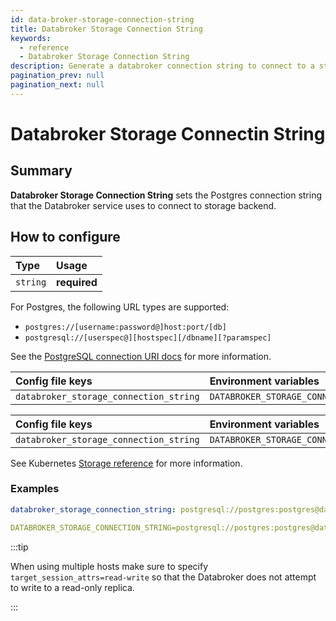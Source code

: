 ```yaml
---
id: data-broker-storage-connection-string
title: Databroker Storage Connection String
keywords:
  - reference
  - Databroker Storage Connection String
description: Generate a databroker connection string to connect to a storage backend.
pagination_prev: null
pagination_next: null
---
```



# Databroker Storage Connectin String

## Summary

**Databroker Storage Connection String** sets the Postgres connection string that the Databroker service uses to connect to storage backend.

## How to configure

| **Type** | **Usage**    |
| :------- | :----------- |
| `string` | **required** |

For Postgres, the following URL types are supported:

- `postgres://[username:password@]host:port/[db]`
- `postgresql://[userspec@][hostspec][/dbname][?paramspec]`

See the [PostgreSQL connection URI docs](https://www.postgresql.org/docs/current/libpq-connect.html#LIBPQ-CONNSTRING) for more information.

<Tabs>
<TabItem value="Core" label="Core">

| **Config file keys** | **Environment variables** |
| :-- | :-- |
| `databroker_storage_connection_string` | `DATABROKER_STORAGE_CONNECTION_STRING` |

</TabItem>
<TabItem value="Enterprise" label="Enterprise">

| **Config file keys** | **Environment variables** |
| :-- | :-- |
| `databroker_storage_connection_string` | `DATABROKER_STORAGE_CONNECTION_STRING` |

</TabItem>
<TabItem value="Kubernetes" label="Kubernetes">

See Kubernetes [Storage reference](/docs/deploying/k8s/reference#storage) for more information.

</TabItem>
</Tabs>

### Examples

```yaml
databroker_storage_connection_string: postgresql://postgres:postgres@database/postgres?sslmode=disable

DATABROKER_STORAGE_CONNECTION_STRING=postgresql://postgres:postgres@database/postgres?sslmode=disable
```

:::tip

When using multiple hosts make sure to specify `target_session_attrs=read-write` so that the Databroker does not attempt to write to a read-only replica.

:::
